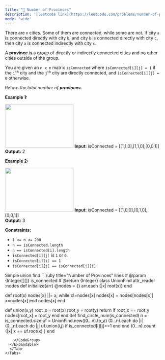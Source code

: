 ```yaml
---
title: "🧀 Number of Provinces"
description: '[leetcode link](https://leetcode.com/problems/number-of-provinces/description/)'
mode: 'wide'
---
```

<Tabs>
  <Tab title="Question" icon="circle-question" iconType="regular">
    <Card>
      <p>There are <code>n</code> cities. Some of them are connected, while some are not. If city <code>a</code> is connected directly with city <code>b</code>, and city <code>b</code> is connected directly with city <code>c</code>, then city <code>a</code> is connected indirectly with city <code>c</code>.</p>  <p>A <strong>province</strong> is a group of directly or indirectly connected cities and no other cities outside of the group.</p>  <p>You are given an <code>n x n</code> matrix <code>isConnected</code> where <code>isConnected[i][j] = 1</code> if the <code>i<sup>th</sup></code> city and the <code>j<sup>th</sup></code> city are directly connected, and <code>isConnected[i][j] = 0</code> otherwise.</p>  <p>Return <em>the total number of <strong>provinces</strong></em>.</p>   <p><strong class="example">Example 1:</strong></p> <img alt="" src="https://assets.leetcode.com/uploads/2020/12/24/graph1.jpg" style="width: 222px; height: 142px;" />  <strong>Input:</strong> isConnected = [[1,1,0],[1,1,0],[0,0,1]] <br/> <strong>Output:</strong> 2   <p><strong class="example">Example 2:</strong></p> <img alt="" src="https://assets.leetcode.com/uploads/2020/12/24/graph2.jpg" style="width: 222px; height: 142px;" />  <strong>Input:</strong> isConnected = [[1,0,0],[0,1,0],[0,0,1]] <br/> <strong>Output:</strong> 3    <p><strong>Constraints:</strong></p>  <ul>  <li><code>1 &lt;= n &lt;= 200</code></li>  <li><code>n == isConnected.length</code></li>  <li><code>n == isConnected[i].length</code></li>  <li><code>isConnected[i][j]</code> is <code>1</code> or <code>0</code>.</li>  <li><code>isConnected[i][i] == 1</code></li>  <li><code>isConnected[i][j] == isConnected[j][i]</code></li> </ul> 
    </Card>
  </Tab>
  <Tab title="Solution" icon="lightbulb" iconType="regular" >
    <Card>
      Simple union find
</Card>
  <Expandable title="code">
    <CodeGroup dropdown>
```ruby title="Number of Provinces" lines
# @param {Integer[][]} is_connected
# @return {Integer}
class UnionFind
  attr_reader :nodes
  def initialize(arr)
    @nodes = {}
    arr.each {|x| root(x)}
  end

  def root(x)
    nodes[x] ||= x;
    while x!=nodes[x]
      nodes[x] = nodes[nodes[x]]
      x=nodes[x]
    end
    nodes[x]
  end

  def union(x,y)
    root_x = root(x)
    root_y = root(y)
    return if root_x == root_y
    nodes[root_x] = root_y
  end
end
def find_circle_num(is_connected)
  n = is_connected.size
  uf = UnionFind.new((0...n).to_a)
  (0...n).each do |i|
    (0...n).each do |j|
      uf.union(i,j) if is_connected[i][j]==1
    end
  end
  (0...n).count {|x| x == uf.root(x) }
end
```
    </CodeGroup>
  </Expandable>
  </Tab>
</Tabs>